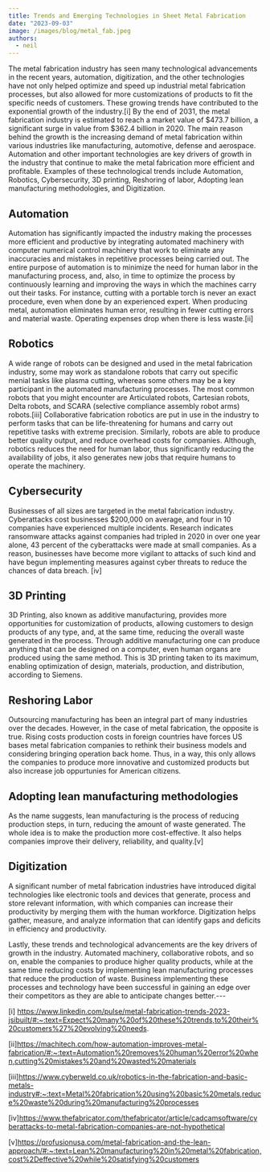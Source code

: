 ```yaml
---
title: Trends and Emerging Technologies in Sheet Metal Fabrication
date: "2023-09-03"
image: /images/blog/metal_fab.jpeg
authors:
  - neil
---
```


The metal fabrication industry has seen many technological advancements in the recent years, automation, digitization, and the other technologies have not only helped optimize and speed up industrial metal fabrication processes, but also allowed for more customizations of products to fit the specific needs of customers. These growing trends have contributed to the exponential growth of the industry.[i]
By the end of 2031, the metal fabrication industry is estimated to reach a market value of $473.7 billion, a significant surge in value from $362.4 billion in 2020. The main reason behind the growth is the increasing demand of metal fabrication within various industries like manufacturing, automotive, defense and aerospace.
Automation and other important technologies are key drivers of growth in the industry that continue to make the metal fabrication more efficient and profitable. Examples of these technological trends include Automation, Robotics, Cybersecurity, 3D printing, Reshoring of labor, Adopting lean manufacturing methodologies, and Digitization.

## Automation

Automation has significantly impacted the industry making the processes more efficient and productive by integrating automated machinery with computer numerical control machinery that work to eliminate any inaccuracies and mistakes in repetitive processes being carried out. The entire purpose of automation is to minimize the need for human labor in the manufacturing process, and, also, in time to optimize the process by continuously learning and improving the ways in which the machines carry out their tasks. For instance, cutting with a portable torch is never an exact procedure, even when done by an experienced expert. When producing metal, automation eliminates human error, resulting in fewer cutting errors and material waste. Operating expenses drop when there is less waste.[ii]

## Robotics

A wide range of robots can be designed and used in the metal fabrication industry, some may work as standalone robots that carry out specific menial tasks like plasma cutting, whereas some others may be a key participant in the automated manufacturing processes.
The most common robots that you might encounter are Articulated robots, Cartesian robots, Delta robots, and SCARA (selective compliance assembly robot arms) robots.[iii]
Collaborative fabrication robotics are put in use in the industry to perform tasks that can be life-threatening for humans and carry out repetitive tasks with extreme precision. Similarly, robots are able to produce better quality output, and reduce overhead costs for companies. Although, robotics reduces the need for human labor, thus significantly reducing the availability of jobs, it also generates new jobs that require humans to operate the machinery.

## Cybersecurity

Businesses of all sizes are targeted in the metal fabrication industry. Cyberattacks cost businesses $200,000 on average, and four in 10 companies have experienced multiple incidents. Research indicates ransomware attacks against companies had tripled in 2020 in over one year alone, 43 percent of the cyberattacks were made at small companies. As a reason, businesses have become more vigilant to attacks of such kind and have begun implementing measures against cyber threats to reduce the chances of data breach. [iv]

## 3D Printing

3D Printing, also known as additive manufacturing, provides more opportunities for customization of products, allowing customers to design products of any type, and, at the same time, reducing the overall waste generated in the process. Through additive manufacturing one can produce anything that can be designed on a computer, even human organs are produced using the same method. This is 3D printing taken to its maximum, enabling optimization of design, materials, production, and distribution, according to Siemens.

## Reshoring Labor

Outsourcing manufacturing has been an integral part of many industries over the decades. However, in the case of metal fabrication, the opposite is true. Rising costs production costs in foreign countries have forces US bases metal fabrication companies to rethink their business models and considering bringing operation back home. Thus, in a way, this only allows the companies to produce more innovative and customized products but also increase job oppurtunies for American citizens.

## Adopting lean manufacturing methodologies

As the name suggests, lean manufacturing is the process of reducing production steps, in turn, reducing the amount of waste generated. The whole idea is to make the production more cost-effective. It also helps companies improve their delivery, reliability, and quality.[v]

## Digitization

A significant number of metal fabrication industries have introduced digital technologies like electronic tools and devices that generate, process and store relevant information, with which companies can increase their productivity by merging them with the human workforce. Digitization helps gather, measure, and analyze information that can identify gaps and deficits in efficiency and productivity.

Lastly, these trends and technological advancements are the key drivers of growth in the industry. Automated machinery, collaborative robots, and so on, enable the companies to produce higher quality products, while at the same time reducing costs by implementing lean manufacturing processes that reduce the production of waste. Business implementing these processes and technology have been successful in gaining an edge over their competitors as they are able to anticipate changes better.---

[i] https://www.linkedin.com/pulse/metal-fabrication-trends-2023-jsibuilt/#:~:text=Expect%20many%20of%20these%20trends,to%20their%20customers%27%20evolving%20needs.

[ii]https://machitech.com/how-automation-improves-metal-fabrication/#:~:text=Automation%20removes%20human%20error%20when,cutting%20mistakes%20and%20wasted%20materials

[iii]https://www.cyberweld.co.uk/robotics-in-the-fabrication-and-basic-metals-industry#:~:text=Metal%20fabrication%20using%20basic%20metals,reduce%20waste%20during%20manufacturing%20processes

[iv]https://www.thefabricator.com/thefabricator/article/cadcamsoftware/cyberattacks-to-metal-fabrication-companies-are-not-hypothetical

[v]https://profusionusa.com/metal-fabrication-and-the-lean-approach/#:~:text=Lean%20manufacturing%20in%20metal%20fabrication,cost%2Deffective%20while%20satisfying%20customers
